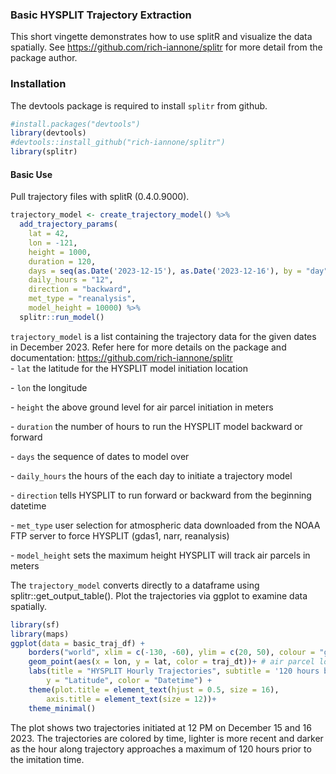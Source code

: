 ### Basic HYSPLIT Trajectory Extraction  
This short vingette demonstrates how to use splitR and visualize the data spatially. See <https://github.com/rich-iannone/splitr> for more detail from the package author.

### Installation

The devtools package is required to install `splitr` from github.

```r
#install.packages("devtools")  
library(devtools)  
#devtools::install_github("rich-iannone/splitr")  
library(splitr)
```

#### Basic Use

Pull trajectory files with splitR (0.4.0.9000).

```r
trajectory_model <- create_trajectory_model() %>%
  add_trajectory_params(
    lat = 42,
    lon = -121,
    height = 1000,
    duration = 120,
    days = seq(as.Date('2023-12-15'), as.Date('2023-12-16'), by = "day"),
    daily_hours = "12",
    direction = "backward",
    met_type = "reanalysis",
    model_height = 10000) %>%
  splitr::run_model()
```

`trajectory_model` is a list containing the trajectory data for the
given dates in December 2023. Refer here for more details on the package
and documentation: <https://github.com/rich-iannone/splitr> \
- `lat` the latitude for the HYSPLIT model initiation location

\- `lon` the longitude

\- `height` the above ground level for air parcel initiation in meters

\- `duration` the number of hours to run the HYSPLIT model backward or
forward

\- `days` the sequence of dates to model over

\- `daily_hours` the hours of the each day to initiate a trajectory
model

\- `direction` tells HYSPLIT to run forward or backward from the
beginning datetime

\- `met_type` user selection for atmospheric data downloaded from the
NOAA FTP server to force HYSPLIT (gdas1, narr, reanalysis)

\- `model_height` sets the maximum height HYSPLIT will track air parcels
in meters

The `trajectory_model` converts directly to a dataframe using
splitr::get_output_table(). Plot the trajectories via ggplot to examine
data spatially.

```r
library(sf)
library(maps) 
ggplot(data = basic_traj_df) +
    borders("world", xlim = c(-130, -60), ylim = c(20, 50), colour = "gray85", fill = "gray80") + # background map with the extent over North America
    geom_point(aes(x = lon, y = lat, color = traj_dt))+ # air parcel location data, colored by the datetime
    labs(title = "HYSPLIT Hourly Trajectories", subtitle = '120 hours backwards', x = "Longitude",
        y = "Latitude", color = "Datetime") +
    theme(plot.title = element_text(hjust = 0.5, size = 16),
        axis.title = element_text(size = 12))+
    theme_minimal()
```

The plot shows two trajectories initiated at 12 PM on December 15 and 16
2023. The trajectories are colored by time, lighter is more recent and
darker as the hour along trajectory approaches a maximum of 120 hours
prior to the imitation time.
